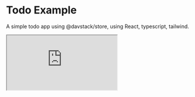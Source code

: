 # Todo Example

A simple todo app using @davstack/store, using React, typescript, tailwind.

<iframe
	src="https://codesandbox.io/p/devbox/unruffled-vaughan-7gzkyd?embed=1&file=%2Fapp%2Ftodo%2Ftodo-store.ts"
	style={{
		width: '100%',
		height: 900,
		outline: '1px solid #252525',
		border: 0,
		borderRadius: 8,
		marginBottom: 16,
		marginTop: 16,
		zIndex: 100,
	}}
	title="unruffled-vaughan"
	allow="accelerometer; ambient-light-sensor; camera; encrypted-media; geolocation; gyroscope; hid; microphone; midi; payment; usb; vr; xr-spatial-tracking"
	sandbox="allow-forms allow-modals allow-popups allow-presentation allow-same-origin allow-scripts"
/>
Incase the codesandbox doesn't load, here is the code for the todo store:

```ts filename="todo-store.ts"
import { store } from '@davstack/store';

export const todoStore = store({
	// Only need to cast the default value if the type can't be inferred
	todos: [] as Todo[],
}).extend((store) => ({
	addTodo(text: string) {
		// .set method uses immer, so we can mutate the draft while keeping state immutable
		store.set((draft) => {
			draft.todos.push({
				id: Date.now(),
				text,
				completed: false,
			});
		});
	},
	toggleTodo(id: number) {
		store.set((draft) => {
			const todo = draft.todos.find((todo) => todo.id === id);
			if (todo) {
				todo.completed = !todo.completed;
			}
		});
	},
	deleteTodo(id: number) {
		store.set((draft) => {
			const index = draft.todos.findIndex((todo) => todo.id === id);
			if (index !== -1) {
				draft.todos.splice(index, 1);
			}
		});
	},
}));

type Todo = {
	id: number;
	text: string;
	completed: boolean;
};
```
